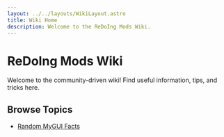 ```yaml
---
layout: ../../layouts/WikiLayout.astro
title: Wiki Home
description: Welcome to the ReDoIng Mods Wiki.
---
```


# ReDoIng Mods Wiki

Welcome to the community-driven wiki! Find useful information, tips, and tricks here.

## Browse Topics

- [Random MyGUI Facts](./random-mygui-facts)
